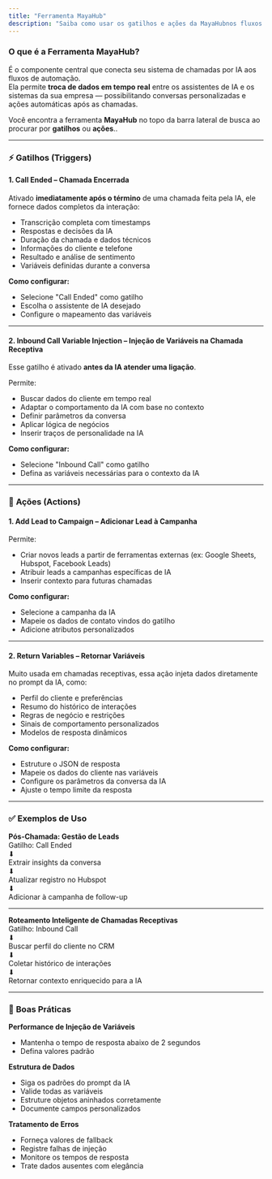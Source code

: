 ```yaml
---
title: "Ferramenta MayaHub"
description: "Saiba como usar os gatilhos e ações da MayaHubnos fluxos de chamadas da sua IA"
---
```


### **O que é a Ferramenta MayaHub?**

É o componente central que conecta seu sistema de chamadas por IA aos fluxos de automação.\
Ela permite **troca de dados em tempo real** entre os assistentes de IA e os sistemas da sua empresa — possibilitando conversas personalizadas e ações automáticas após as chamadas.

Você encontra a ferramenta **MayaHub** no topo da barra lateral de busca ao procurar por **gatilhos** ou **ações**..

---

### ⚡ **Gatilhos (Triggers)**

#### 1. **Call Ended – Chamada Encerrada**

Ativado **imediatamente após o término** de uma chamada feita pela IA, ele fornece dados completos da interação:

- Transcrição completa com timestamps
- Respostas e decisões da IA
- Duração da chamada e dados técnicos
- Informações do cliente e telefone
- Resultado e análise de sentimento
- Variáveis definidas durante a conversa

**Como configurar:**

- Selecione "Call Ended" como gatilho
- Escolha o assistente de IA desejado
- Configure o mapeamento das variáveis

---

#### 2. **Inbound Call Variable Injection – Injeção de Variáveis na Chamada Receptiva**

Esse gatilho é ativado **antes da IA atender uma ligação**.

Permite:

- Buscar dados do cliente em tempo real
- Adaptar o comportamento da IA com base no contexto
- Definir parâmetros da conversa
- Aplicar lógica de negócios
- Inserir traços de personalidade na IA

**Como configurar:**

- Selecione "Inbound Call" como gatilho
- Defina as variáveis necessárias para o contexto da IA

---

### 🧩 **Ações (Actions)**

#### 1. **Add Lead to Campaign – Adicionar Lead à Campanha**

Permite:

- Criar novos leads a partir de ferramentas externas (ex: Google Sheets, Hubspot, Facebook Leads)
- Atribuir leads a campanhas específicas de IA
- Inserir contexto para futuras chamadas

**Como configurar:**

- Selecione a campanha da IA
- Mapeie os dados de contato vindos do gatilho
- Adicione atributos personalizados

---

#### 2. **Return Variables – Retornar Variáveis**

Muito usada em chamadas receptivas, essa ação injeta dados diretamente no prompt da IA, como:

- Perfil do cliente e preferências
- Resumo do histórico de interações
- Regras de negócio e restrições
- Sinais de comportamento personalizados
- Modelos de resposta dinâmicos

**Como configurar:**

- Estruture o JSON de resposta
- Mapeie os dados do cliente nas variáveis
- Configure os parâmetros da conversa da IA
- Ajuste o tempo limite da resposta

---

### ✅ **Exemplos de Uso**

**Pós-Chamada: Gestão de Leads**\
Gatilho: Call Ended\
⬇\
Extrair insights da conversa\
⬇\
Atualizar registro no Hubspot\
⬇\
Adicionar à campanha de follow-up

---

**Roteamento Inteligente de Chamadas Receptivas**\
Gatilho: Inbound Call\
⬇\
Buscar perfil do cliente no CRM\
⬇\
Coletar histórico de interações\
⬇\
Retornar contexto enriquecido para a IA

---

### 🧠 **Boas Práticas**

**Performance de Injeção de Variáveis**

- Mantenha o tempo de resposta abaixo de 2 segundos
- Defina valores padrão

**Estrutura de Dados**

- Siga os padrões do prompt da IA
- Valide todas as variáveis
- Estruture objetos aninhados corretamente
- Documente campos personalizados

**Tratamento de Erros**

- Forneça valores de fallback
- Registre falhas de injeção
- Monitore os tempos de resposta
- Trate dados ausentes com elegância